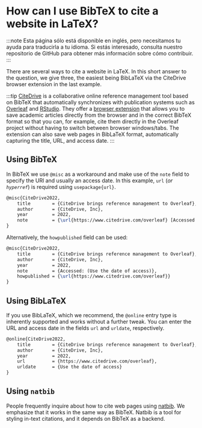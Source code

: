 # How can I use BibTeX to cite a website in LaTeX?

:::note
Esta página sólo está disponible en inglés, pero necesitamos tu ayuda para traducirla a tu idioma. Si estás interesado, consulta nuestro repositorio de GitHub para obtener más información sobre cómo contribuir.
:::

<head>
  <meta name="twitter:card" content="summary" />
	<meta name="twitter:site" content="@bibtex_eu"/>
	<meta name="twitter:creator" content="@bibtex_eu"/>
	<meta name="twitter:title" content="How can I use BibTeX to cite a website in LaTeX?"/>
	<meta name="twitter:image" content="https://bibtex.eu/img/how-can-i-use-bibtex-to-cite-a-website.png"/>
</head>


There are several ways to cite a website in LaTeX. In this short answer to the question, we give three, the easiest being BibLaTeX via the CiteDrive browser extension in the last example.

:::tip
[CiteDrive](https://citedrive.com/) is a collaborative online reference management tool based on BibTeX that automatically synchronizes with publication systems such as [Overleaf](https://www.overleaf.com/blog/citedrive-easy-reference-management-for-overleaf) and [RStudio](https://citedrive.medium.com/bibliography-management-in-r-markdown-with-citedrive-and-rstudio-2585699dd619). They offer a [browser extension](https://citedrive.medium.com/the-citedrive-companion-for-overleaf-and-rstudio-d8022adb9370) that allows you to save academic articles directly from the browser and in the correct BibTeX format so that you can, for example, cite them directly in the Overleaf project without having to switch between browser windows/tabs. The extension can also save web pages in BibLaTeX format, automatically capturing the title, URL, and access date.
:::

## Using BibTeX

In BibTeX we use `@misc` as a workaround and make use of the `note` field to specify the URl and usually an access date. In this example, `url` (*or `hyperref`*) is required using `usepackage{url}`.

```latex
@misc{CiteDrive2022,
	title        = {CiteDrive brings reference management to Overleaf},
	author       = {CiteDrive, Inc},
	year         = 2022,
	note         = {\url{https://www.citedrive.com/overleaf} [Accessed: (Use the date of access)]}
}
```


Alternatively, the `howpublished` field can be used:

```latex
@misc{CiteDrive2022,
	title        = {CiteDrive brings reference management to Overleaf},
	author       = {CiteDrive, Inc},
	year         = 2022,
	note         = {Accessed: (Use the date of access)},
	howpublished = {\url{https://www.citedrive.com/overleaf}}
}
```


## Using BibLaTeX

If you use BibLaTeX, which we recommend, the `@online` entry type is inherently supported and works without a further tweak. You can enter the URL and access date in the fields `url` and `urldate`, respectively.

```latex
@online{CiteDrive2022,
	title        = {CiteDrive brings reference management to Overleaf},
	author       = {CiteDrive, Inc},
	year         = 2022,
	url          = {https://www.citedrive.com/overleaf},
	urldate      = {Use the date of access}
}
```

## Using `natbib`

People frequently inquire about how to cite web pages using [natbib](/natbib). We emphasize that it works in the same way as BibTeX. Natbib is a tool for styling in-text citations, and it depends on BibTeX as a backend.
